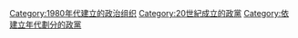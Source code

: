 {{See Also|Category:1970年代建立的政黨|Category:1990年代建立的政黨}}

[[Category:1980年代建立的政治组织|Category:1980年代建立的政治组织]]
[[Category:20世紀成立的政黨|Category:20世紀成立的政黨]]
[[Category:依建立年代劃分的政黨|Category:依建立年代劃分的政黨]]
